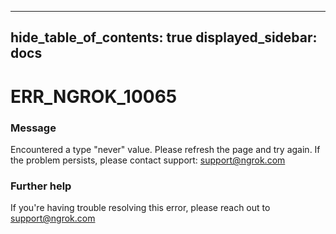 

---
hide_table_of_contents: true
displayed_sidebar: docs
---


# ERR_NGROK_10065

### Message
Encountered a type "never" value. Please refresh the page and try again. If the problem persists, please contact support: support@ngrok.com

<ErrorDetails error="err_ngrok_10065" />



### Further help
If you're having trouble resolving this error, please reach out to [support@ngrok.com](mailto:support@ngrok.com?subject=Help%20with%20ERR_NGROK_10065)

